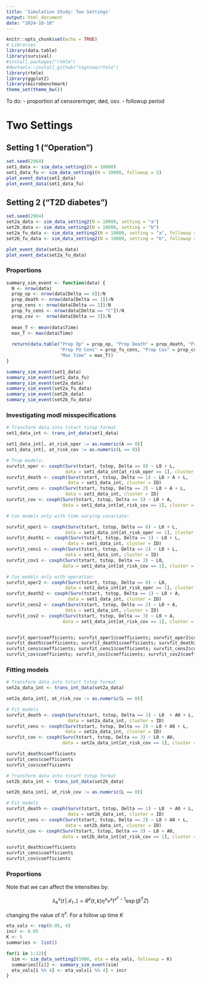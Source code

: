 ```yaml
---
title: 'Simulation Study: Two Settings'
output: html_document
date: "2024-10-18"
---
```


```r
knitr::opts_chunk$set(echo = TRUE)
# Libraries
library(data.table)
library(survival)
#install.packages("rtmle")
#devtools::install_github("tagteam/rtmle")
library(rtmle)
library(ggplot2)
library(microbenchmark)
theme_set(theme_bw())
```


To do:
- proportion af censoreringer, død, osv.
- followup period

# Two Settings

## Setting 1 ("Operation")

```r
set.seed(2964)
set1_data <- sim_data_setting1(N = 10000)
set1_data_fu <- sim_data_setting1(N = 10000, followup = 5)
plot_event_data(set1_data)
plot_event_data(set1_data_fu)
```

## Setting 2 ("T2D diabetes")

```r
set.seed(2964)
set2a_data <- sim_data_setting2(N = 10000, setting = "a")
set2b_data <- sim_data_setting2(N = 10000, setting = "b")
set2a_fu_data <- sim_data_setting2(N = 10000, setting = "a", followup = 5)
set2b_fu_data <- sim_data_setting2(N = 10000, setting = "b", followup = 5)
```


```r
plot_event_data(set2a_data)
plot_event_data(set2a_fu_data)
```


### Proportions

```r
summary_sim_event <- function(data) {
  N <- nrow(data)
  prop_op <- nrow(data[Delta == 0])/N
  prop_death <- nrow(data[Delta == 1])/N
  prop_cens <- nrow(data[Delta == 2])/N
  prop_fu_cens <- nrow(data[Delta == "C"])/N
  prop_cov <-  nrow(data[Delta == 3])/N
  
  mean_T <- mean(data$Time)
  max_T <- max(data$Time)
  
  return(data.table("Prop Op" = prop_op, "Prop Death" = prop_death, "Prop Cens" = prop_cens, 
                    "Prop FU Cens" = prop_fu_cens, "Prop Cov" = prop_cov, "Mean Time" = mean_T, 
                    "Max Time" = max_T))
}
```

```r
summary_sim_event(set1_data)
summary_sim_event(set1_data_fu)
summary_sim_event(set2a_data)
summary_sim_event(set2a_fu_data)
summary_sim_event(set2b_data)
summary_sim_event(set2b_fu_data)
```

### Investigating modl misspecifications

```r
# Transform data into tstart tstop format
set1_data_int <- trans_int_data(set1_data)

set1_data_int[, at_risk_oper := as.numeric(A == 0)]
set1_data_int[, at_risk_cov := as.numeric(L == 0)]

# True models:
survfit_oper <- coxph(Surv(tstart, tstop, Delta == 0) ~ L0 + L, 
                      data = set1_data_int[at_risk_oper == 1], cluster = ID)
survfit_death <- coxph(Surv(tstart, tstop, Delta == 1) ~ L0 + A + L, 
                       data = set1_data_int, cluster = ID)
survfit_cens <- coxph(Surv(tstart, tstop, Delta == 2) ~ L0 + A + L, 
                      data = set1_data_int, cluster = ID)
survfit_cov <- coxph(Surv(tstart, tstop, Delta == 3) ~ L0 + A, 
                     data = set1_data_int[at_risk_cov == 1], cluster = ID)

# Cox models only with time varying covariate:

survfit_oper1 <- coxph(Surv(tstart, tstop, Delta == 0) ~ L0 + L, 
                      data = set1_data_int[at_risk_oper == 1], cluster = ID)
survfit_death1 <- coxph(Surv(tstart, tstop, Delta == 1) ~ L0 + L, 
                       data = set1_data_int, cluster = ID)
survfit_cens1 <- coxph(Surv(tstart, tstop, Delta == 2) ~ L0 + L, 
                      data = set1_data_int, cluster = ID)
survfit_cov1 <- coxph(Surv(tstart, tstop, Delta == 3) ~ L0, 
                     data = set1_data_int[at_risk_cov == 1], cluster = ID)

# Cox models only with operation:
survfit_oper2 <- coxph(Surv(tstart, tstop, Delta == 0) ~ L0, 
                      data = set1_data_int[at_risk_oper == 1], cluster = ID)
survfit_death2 <- coxph(Surv(tstart, tstop, Delta == 1) ~ L0 + A, 
                       data = set1_data_int, cluster = ID)
survfit_cens2 <- coxph(Surv(tstart, tstop, Delta == 2) ~ L0 + A, 
                      data = set1_data_int, cluster = ID)
survfit_cov2 <- coxph(Surv(tstart, tstop, Delta == 3) ~ L0 + A, 
                     data = set1_data_int[at_risk_cov == 1], cluster = ID)


survfit_oper$coefficients; survfit_oper1$coefficients; survfit_oper2$coefficients
survfit_death$coefficients; survfit_death1$coefficients; survfit_death2$coefficients
survfit_cens$coefficients; survfit_cens1$coefficients; survfit_cens2$coefficients
survfit_cov$coefficients; survfit_cov1$coefficients; survfit_cov2$coefficients

```

### Fitting models

```r
# Transform data into tstart tstop format
set2a_data_int <- trans_int_data(set2a_data)

set2a_data_int[, at_risk_cov := as.numeric(L == 0)]

# Fit models
survfit_death <- coxph(Surv(tstart, tstop, Delta == 1) ~ L0  + A0 + L, 
                       data = set2a_data_int, cluster = ID)
survfit_cens <- coxph(Surv(tstart, tstop, Delta == 2) ~ L0 + A0 + L, 
                      data = set2a_data_int, cluster = ID)
survfit_cov <- coxph(Surv(tstart, tstop, Delta == 3) ~ L0 + A0, 
                     data = set2a_data_int[at_risk_cov == 1], cluster = ID)

survfit_death$coefficients 
survfit_cens$coefficients 
survfit_cov$coefficients
```

```r
# Transform data into tstart tstop format
set2b_data_int <- trans_int_data(set2b_data)

set2b_data_int[, at_risk_cov := as.numeric(L == 0)]

# Fit models
survfit_death <- coxph(Surv(tstart, tstop, Delta == 1) ~ L0  + A0 + L, 
                       data = set2b_data_int, cluster = ID)
survfit_cens <- coxph(Surv(tstart, tstop, Delta == 2) ~ L0 + A0 + L, 
                      data = set2b_data_int, cluster = ID)
survfit_cov <- coxph(Surv(tstart, tstop, Delta == 3) ~ L0 + A0, 
                     data = set2b_data_int[at_risk_cov == 1], cluster = ID)

survfit_death$coefficients 
survfit_cens$coefficients 
survfit_cov$coefficients
```


### Proportions


Note that we can affect the intensities by:

$$\lambda^x_k(t\, \vert \, \mathcal{F}_{t-}) =  R^x(t,k)  \eta^x \nu^x t^{\nu^x - 1} 
 \exp(\beta^T Z)$$

changing the value of $\eta^x$. For a follow up time $K$ 

```r
eta_vals <- rep(0.05, 4)
incr <- 0.05
K <- 5
summaries <- list()

for(i in 1:12){
  sim <- sim_data_setting2(1000, eta = eta_vals, followup = K)
  summaries[[i]] <- summary_sim_event(sim)
  eta_vals[i %% 4] <- eta_vals[i %% 4] + incr
}


```






























